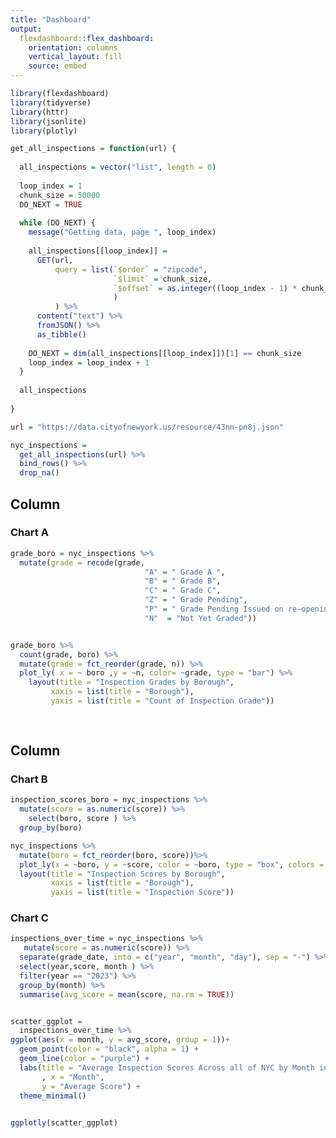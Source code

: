 ```yaml
---
title: "Dashboard"
output: 
  flexdashboard::flex_dashboard:
    orientation: columns
    vertical_layout: fill
    source: embed
---
```


```r
library(flexdashboard)
library(tidyverse)
library(httr)
library(jsonlite)
library(plotly)

get_all_inspections = function(url) {
  
  all_inspections = vector("list", length = 0)
  
  loop_index = 1
  chunk_size = 50000
  DO_NEXT = TRUE
  
  while (DO_NEXT) {
    message("Getting data, page ", loop_index)
    
    all_inspections[[loop_index]] = 
      GET(url,
          query = list(`$order` = "zipcode",
                       `$limit` = chunk_size,
                       `$offset` = as.integer((loop_index - 1) * chunk_size)
                       )
          ) %>%
      content("text") %>%
      fromJSON() %>%
      as_tibble()
    
    DO_NEXT = dim(all_inspections[[loop_index]])[1] == chunk_size
    loop_index = loop_index + 1
  }
  
  all_inspections
  
}

url = "https://data.cityofnewyork.us/resource/43nn-pn8j.json"

nyc_inspections = 
  get_all_inspections(url) %>%
  bind_rows() %>% 
  drop_na()
```



Column {data-width=650}
-----------------------------------------------------------------------

### Chart A

```r
grade_boro = nyc_inspections %>% 
  mutate(grade = recode(grade,  
                              "A" = " Grade A ",
                              "B" = " Grade B",
                              "C" = " Grade C",
                              "Z" = " Grade Pending",
                              "P" = " Grade Pending Issued on re-opening",
                              "N"  = "Not Yet Graded")) 


grade_boro %>% 
  count(grade, boro) %>% 
  mutate(grade = fct_reorder(grade, n)) %>% 
  plot_ly( x = ~ boro ,y = ~n, color= ~grade, type = "bar") %>% 
    layout(title = "Inspection Grades by Borough",
         xaxis = list(title = "Borough"), 
         yaxis = list(title = "Count of Inspection Grade"))
    
   
```

Column {data-width=350}
-----------------------------------------------------------------------

### Chart B

```r
inspection_scores_boro = nyc_inspections %>% 
  mutate(score = as.numeric(score)) %>% 
    select(boro, score ) %>% 
  group_by(boro) 

nyc_inspections %>% 
  mutate(boro = fct_reorder(boro, score))%>%
  plot_ly(x = ~boro, y = ~score, color = ~boro, type = "box", colors = "viridis") %>% 
  layout(title = "Inspection Scores by Borough",
         xaxis = list(title = "Borough"), 
         yaxis = list(title = "Inspection Score"))

```

### Chart C

```r

inspections_over_time = nyc_inspections %>% 
   mutate(score = as.numeric(score)) %>% 
  separate(grade_date, into = c("year", "month", "day"), sep = "-") %>%
  select(year,score, month ) %>% 
  filter(year == "2023") %>%
  group_by(month) %>% 
  summarise(avg_score = mean(score, na.rm = TRUE))


scatter_ggplot = 
  inspections_over_time %>% 
ggplot(aes(x = month, y = avg_score, group = 1))+
  geom_point(color = "black", alpha = 1) +
  geom_line(color = "purple") +
  labs(title = "Average Inspection Scores Across all of NYC by Month in 2023"
       , x = "Month",
       y = "Average Score") +
  theme_minimal()
 

ggplotly(scatter_ggplot)



```

